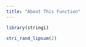 ```yaml
---
title: "About This Function"
---
```


```r
library(stringi)
```


```r
stri_rand_lipsum(2)
```



